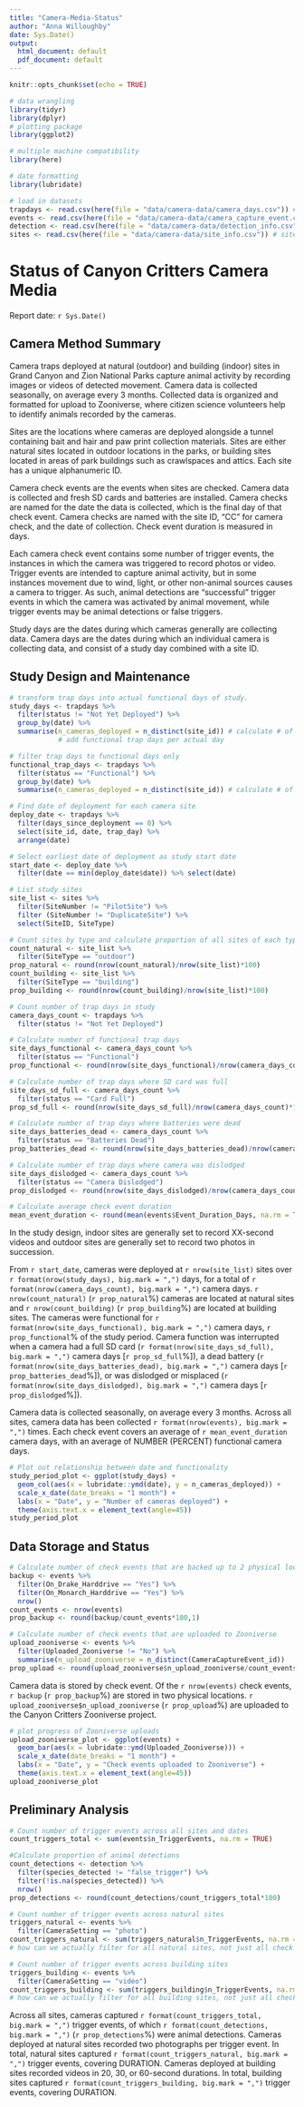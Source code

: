 ```yaml
---
title: "Camera-Media-Status"
author: "Anna Willoughby"
date: Sys.Date()
output:
  html_document: default
  pdf_document: default
---
```


```r
knitr::opts_chunk$set(echo = TRUE)

# data wrangling
library(tidyr)
library(dplyr)
# plotting package 
library(ggplot2)

# multiple machine compatibility
library(here)

# date formatting
library(lubridate)

# load in datasets 
trapdays <- read.csv(here(file = "data/camera-data/camera_days.csv")) # trap days and status 
events <- read.csv(here(file = "data/camera-data/camera_capture_event.csv")) # check events
detection <- read.csv(here(file = "data/camera-data/detection_info.csv")) # camera triggers
sites <- read.csv(here(file = "data/camera-data/site_info.csv")) # site information
```

# Status of Canyon Critters Camera Media

Report date: `r Sys.Date()`

## Camera Method Summary

Camera traps deployed at natural (outdoor) and building (indoor) sites in Grand Canyon and Zion National Parks capture animal activity by recording images or videos of detected movement. Camera data is collected seasonally, on average every 3 months. Collected data is organized and formatted for upload to Zooniverse, where citizen science volunteers help to identify animals recorded by the cameras.

Sites are the locations where cameras are deployed alongside a tunnel containing bait and hair and paw print collection materials. Sites are either natural sites located in outdoor locations in the parks, or building sites located in areas of park buildings such as crawlspaces and attics. Each site has a unique alphanumeric ID.

Camera check events are the events when sites are checked. Camera data is collected and fresh SD cards and batteries are installed. Camera checks are named for the date the data is collected, which is the final day of that check event. Camera checks are named with the site ID, "CC" for camera check, and the date of collection. Check event duration is measured in days. 

Each camera check event contains some number of trigger events, the instances in which the camera was triggered to record photos or video. Trigger events are intended to capture animal activity, but in some instances movement due to wind, light, or other non-animal sources causes a camera to trigger. As such, animal detections are "successful" trigger events in which the camera was activated by animal movement, while trigger events may be animal detections or false triggers.

Study days are the dates during which cameras generally are collecting data. Camera days are the dates during which an individual camera is collecting data, and consist of a study day combined with a site ID.

## Study Design and Maintenance

```r

# transform trap days into actual functional days of study. 
study_days <- trapdays %>% 
  filter(status != "Not Yet Deployed") %>%
  group_by(date) %>% 
  summarise(n_cameras_deployed = n_distinct(site_id)) # calculate # of cameras deployed per day 
            # add functional trap days per actual day 

# filter trap days to functional days only
functional_trap_days <- trapdays %>% 
  filter(status == "Functional") %>%
  group_by(date) %>%
  summarise(n_cameras_deployed = n_distinct(site_id)) # calculate # of cameras functional per day

# Find date of deployment for each camera site
deploy_date <- trapdays %>%
  filter(days_since_deployment == 0) %>%
  select(site_id, date, trap_day) %>%
  arrange(date)

# Select earliest date of deployment as study start date
start_date <- deploy_date %>%
  filter(date == min(deploy_date$date)) %>% select(date)

# List study sites
site_list <- sites %>% 
  filter(SiteNumber != "PilotSite") %>%
  filter (SiteNumber != "DuplicateSite") %>%
  select(SiteID, SiteType)

# Count sites by type and calculate proportion of all sites of each type
count_natural <- site_list %>%
  filter(SiteType == "outdoor")
prop_natural <- round(nrow(count_natural)/nrow(site_list)*100)
count_building <- site_list %>%
  filter(SiteType == "building")
prop_building <- round(nrow(count_building)/nrow(site_list)*100)

# Count number of trap days in study
camera_days_count <- trapdays %>%
  filter(status != "Not Yet Deployed")

# Calculate number of functional trap days
site_days_functional <- camera_days_count %>%
  filter(status == "Functional")
prop_functional <- round(nrow(site_days_functional)/nrow(camera_days_count)*100,1)

# Calculate number of trap days where SD card was full
site_days_sd_full <- camera_days_count %>%
  filter(status == "Card Full")
prop_sd_full <- round(nrow(site_days_sd_full)/nrow(camera_days_count)*100,1)

# Calculate number of trap days where batteries were dead
site_days_batteries_dead <- camera_days_count %>%
  filter(status == "Batteries Dead")
prop_batteries_dead <- round(nrow(site_days_batteries_dead)/nrow(camera_days_count)*100)

# Calculate number of trap days where camera was dislodged
site_days_dislodged <- camera_days_count %>%
  filter(status == "Camera Dislodged")
prop_dislodged <- round(nrow(site_days_dislodged)/nrow(camera_days_count)*100,1)

# Calculate average check event duration
mean_event_duration <- round(mean(events$Event_Duration_Days, na.rm = TRUE), 1)

```

In the study design, indoor sites are generally set to record XX-second videos and outdoor sites are generally set to record two photos in succession.

From `r start_date`, cameras were deployed at `r nrow(site_list)` sites over `r format(nrow(study_days), big.mark = ",")` days, for a total of `r format(nrow(camera_days_count), big.mark = ",")` camera days. `r nrow(count_natural)` (`r prop_natural`%) cameras are located at natural sites and `r nrow(count_building)` (`r prop_building`%) are located at building sites. The cameras were functional for `r format(nrow(site_days_functional), big.mark = ",")` camera days, `r prop_functional`% of the study period. Camera function was interrupted when a camera had a full SD card (`r format(nrow(site_days_sd_full), big.mark = ",")` camera days [`r prop_sd_full`%]), a dead battery (`r format(nrow(site_days_batteries_dead), big.mark = ",")` camera days [`r prop_batteries_dead`%]), or was dislodged or misplaced (`r format(nrow(site_days_dislodged), big.mark = ",")` camera days [`r prop_dislodged`%]).

Camera data is collected seasonally, on average every 3 months. Across all sites, camera data has been collected `r format(nrow(events), big.mark = ",")` times. Each check event covers an average of `r mean_event_duration` camera days, with an average of NUMBER (PERCENT) functional camera days.

```r

# Plot out relationship between date and functionality 
study_period_plot <- ggplot(study_days) +
  geom_col(aes(x = lubridate::ymd(date), y = n_cameras_deployed)) +
  scale_x_date(date_breaks = "1 month") +
  labs(x = "Date", y = "Number of cameras deployed") +
  theme(axis.text.x = element_text(angle=45))
study_period_plot

```

## Data Storage and Status
``` r

# Calculate number of check events that are backed up to 2 physical locations
backup <- events %>%
  filter(On_Drake_Harddrive == "Yes") %>%
  filter(On_Monarch_Harddrive == "Yes") %>%
  nrow()
count_events <- nrow(events)
prop_backup <- round(backup/count_events*100,1)

# Calculate number of check events that are uploaded to Zooniverse
upload_zooniverse <- events %>%
  filter(Uploaded_Zooniverse != "No") %>%
  summarise(n_upload_zooniverse = n_distinct(CameraCaptureEvent_id))
prop_upload <- round(upload_zooniverse$n_upload_zooniverse/count_events*100,1)

```

Camera data is stored by check event. Of the `r nrow(events)` check events, `r backup` (`r prop_backup`%) are stored in two physical locations. `r upload_zooniverse$n_upload_zooniverse` (`r prop_upload`%) are uploaded to the Canyon Critters Zooniverse project.

``` r

# plot progress of Zooniverse uploads
upload_zooniverse_plot <- ggplot(events) +
  geom_bar(aes(x = lubridate::ymd(Uploaded_Zooniverse))) +
  scale_x_date(date_breaks = "1 month") +
  labs(x = "Date", y = "Check events uploaded to Zooniverse") +
  theme(axis.text.x = element_text(angle=45))
upload_zooniverse_plot 

```

## Preliminary Analysis

``` r

# Count number of trigger events across all sites and dates
count_triggers_total <- sum(events$n_TriggerEvents, na.rm = TRUE)

#Calculate proportion of animal detections
count_detections <- detection %>%
  filter(species_detected != "false_trigger") %>%
  filter(!is.na(species_detected)) %>%
  nrow()
prop_detections <- round(count_detections/count_triggers_total*100)

# Count number of trigger events across natural sites
triggers_natural <- events %>%
  filter(CameraSetting == "photo")
count_triggers_natural <- sum(triggers_natural$n_TriggerEvents, na.rm = TRUE)
# how can we actually filter for all natural sites, not just all check events that were set to photo?

# Count number of trigger events across building sites
triggers_building <- events %>%
  filter(CameraSetting == "video")
count_triggers_building <- sum(triggers_building$n_TriggerEvents, na.rm = TRUE)
# how can we actually filter for all building sites, not just all check events that were set to video?

```

Across all sites, cameras captured `r format(count_triggers_total, big.mark = ",")` trigger events, of which `r format(count_detections, big.mark = ",")` (`r prop_detections`%) were animal detections. Cameras deployed at natural sites recorded two photographs per trigger event. In total, natural sites captured `r format(count_triggers_natural, big.mark = ",")` trigger events, covering DURATION. Cameras deployed at building sites recorded videos in 20, 30, or 60-second durations. In total, building sites captured `r format(count_triggers_building, big.mark = ",")` trigger events, covering DURATION.
